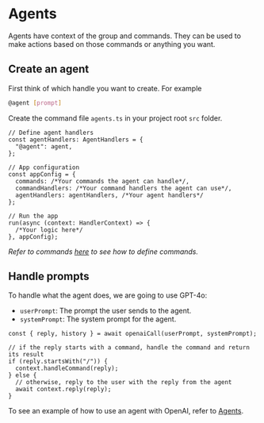 # Agents

Agents have context of the group and commands. They can be used to make actions based on those commands or anything you want.

## Create an agent

First think of which handle you want to create. For example

```bash [cmd]
@agent [prompt]
```

Create the command file `agents.ts` in your project root `src` folder.

```tsx [src/index.ts]
// Define agent handlers
const agentHandlers: AgentHandlers = {
  "@agent": agent,
};

// App configuration
const appConfig = {
  commands: /*Your commands the agent can handle*/,
  commandHandlers: /*Your command handlers the agent can use*/,
  agentHandlers: agentHandlers, /*Your agent handlers*/
};

// Run the app
run(async (context: HandlerContext) => {
  /*Your logic here*/
}, appConfig);
```

_Refer to commands [here](/concepts/content-types/command) to see how to define commands._

## Handle prompts

To handle what the agent does, we are going to use GPT-4o:

- `userPrompt`: The prompt the user sends to the agent.
- `systemPrompt`: The system prompt for the agent.

```tsx
const { reply, history } = await openaiCall(userPrompt, systemPrompt);

// if the reply starts with a command, handle the command and return its result
if (reply.startsWith("/")) {
  context.handleCommand(reply);
} else {
  // otherwise, reply to the user with the reply from the agent
  await context.reply(reply);
}
```

To see an example of how to use an agent with OpenAI, refer to [Agents](/use-cases/group/agents).
